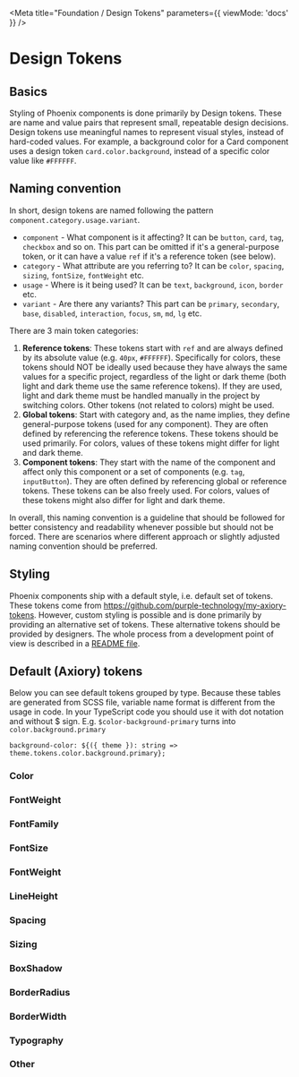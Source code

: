 
<Meta
	title="Foundation / Design Tokens"
	parameters={{
		viewMode: 'docs'
	}}
/>

# Design Tokens

## Basics

Styling of Phoenix components is done primarily by Design tokens. These are name and value pairs that represent small, repeatable design decisions. Design tokens use meaningful names to represent visual styles, instead of hard-coded values. For example, a background color for a Card component uses a design token `card.color.background`, instead of a specific color value like `#FFFFFF`.

## Naming convention

In short, design tokens are named following the pattern `component.category.usage.variant`.

- `component` - What component is it affecting? It can be `button`, `card`, `tag`, `checkbox` and so on. This part can be omitted if it's a general-purpose token, or it can have a value `ref` if it's a reference token (see below).
- `category` - What attribute are you referring to? It can be `color`, `spacing`, `sizing`, `fontSize`, `fontWeight` etc.
- `usage` - Where is it being used? It can be `text`, `background`, `icon`, `border` etc.
- `variant` - Are there any variants? This part can be `primary`, `secondary`, `base`, `disabled`, `interaction`, `focus`, `sm`, `md`, `lg` etc.

There are 3 main token categories:

1. **Reference tokens**: These tokens start with `ref` and are always defined by its absolute value (e.g. `40px`, `#FFFFFF`). Specifically for colors, these tokens should NOT be ideally used because they have always the same values for a specific project, regardless of the light or dark theme (both light and dark theme use the same reference tokens). If they are used, light and dark theme must be handled manually in the project by switching colors. Other tokens (not related to colors) might be used.
2. **Global tokens**: Start with category and, as the name implies, they define general-purpose tokens (used for any component). They are often defined by referencing the reference tokens. These tokens should be used primarily. For colors, values of these tokens might differ for light and dark theme.
3. **Component tokens**: They start with the name of the component and affect only this component or a set of components (e.g. `tag`, `inputButton`). They are often defined by referencing global or reference tokens. These tokens can be also freely used. For colors, values of these tokens might also differ for light and dark theme.

In overall, this naming convention is a guideline that should be followed for better consistency and readability whenever possible but should not be forced. There are scenarios where different approach or slightly adjusted naming convention should be preferred.

## Styling

Phoenix components ship with a default style, i.e. default set of tokens. These tokens come from https://github.com/purple-technology/my-axiory-tokens. However, custom styling is possible and is done primarily by providing an alternative set of tokens. These alternative tokens should be provided by designers. The whole process from a development point of view is described in a [README file](?path=/docs/readme--page).

## Default (Axiory) tokens

Below you can see default tokens grouped by type. Because these tables are generated from SCSS file, variable name format is different from the usage in code. In your TypeScript code you should use it with dot notation and without $ sign. E.g. `$color-background-primary` turns into `color.background.primary`

```
background-color: ${({ theme }): string => theme.tokens.color.background.primary};
```

### Color

<DesignTokenDocBlock showSearch={false} categoryName="Color" maxHeight={9999} />

### FontWeight

<DesignTokenDocBlock
	showSearch={false}
	categoryName="FontWeights"
	maxHeight={9999}
/>

### FontFamily

<DesignTokenDocBlock
	showSearch={false}
	categoryName="FontFamilies"
	maxHeight={9999}
/>

### FontSize

<DesignTokenDocBlock
	showSearch={false}
	categoryName="FontSizes"
	maxHeight={9999}
/>

### FontWeight

<DesignTokenDocBlock
	showSearch={false}
	categoryName="FontWeights"
	maxHeight={9999}
/>

### LineHeight

<DesignTokenDocBlock
	showSearch={false}
	categoryName="LineHeights"
	maxHeight={9999}
/>

### Spacing

<DesignTokenDocBlock
	showSearch={false}
	categoryName="Spacing"
	maxHeight={9999}
/>

### Sizing

<DesignTokenDocBlock
	showSearch={false}
	categoryName="Sizing"
	maxHeight={9999}
/>

### BoxShadow

<DesignTokenDocBlock
	showSearch={false}
	categoryName="BoxShadow"
	maxHeight={9999}
/>

### BorderRadius

<DesignTokenDocBlock
	showSearch={false}
	categoryName="BorderRadius"
	maxHeight={9999}
/>

### BorderWidth

<DesignTokenDocBlock
	showSearch={false}
	categoryName="BorderWidth"
	maxHeight={9999}
/>

### Typography

<DesignTokenDocBlock
	showSearch={false}
	categoryName="Typography"
	maxHeight={9999}
/>

### Other

<DesignTokenDocBlock showSearch={false} categoryName="Other" maxHeight={9999} />
